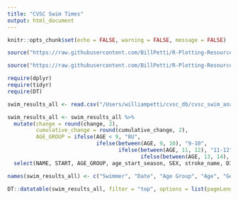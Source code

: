 ```yaml
---
title: "CVSC Swim Times"
output: html_document
---
```


```r
knitr::opts_chunk$set(echo = FALSE, warning = FALSE, message = FALSE)
```

```r
source("https://raw.githubusercontent.com/BillPetti/R-Plotting-Resources/master/theme_bp_grey")

source("https://raw.githubusercontent.com/BillPetti/R-Plotting-Resources/master/tableau_colorblind_palette")

require(dplyr)
require(tidyr)
require(DT)

swim_results_all <- read.csv("/Users/williampetti/cvsc_db/cvsc_swim_analysis/swim_results_all.csv")

swim_results_all <- swim_results_all %>%
  mutate(change = round(change, 2), 
         cumulative_change = round(cumulative_change, 2),
         AGE_GROUP = ifelse(AGE < 9, "8U", 
                            ifelse(between(AGE, 9, 10), "9-10", 
                                   ifelse(between(AGE, 11, 12), "11-12", 
                                          ifelse(between(AGE, 13, 14), "13-14", "15-18"))))) %>%
  select(NAME, START, AGE_GROUP, age_start_season, SEX, stroke_name, DISTANCE, TYPE, swim_order, SCORE, change, cumulative_change)

names(swim_results_all) <- c("Swimmer", "Date", "Age Group", "Age", "Gender", "Stroke", "Distance", "Meet Type", "Swim Order", "Time", "Change", "Cumuative Change")

DT::datatable(swim_results_all, filter = "top", options = list(pageLength = 20, columnDefs = list(list(className = 'dt-center', targets = 3:12))))
```